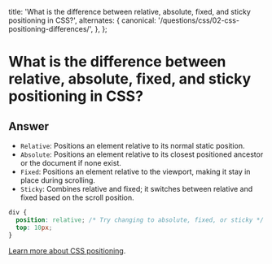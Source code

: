 
  title:
    'What is the difference between relative, absolute, fixed, and sticky positioning in CSS?',
  alternates: {
    canonical: '/questions/css/02-css-positioning-differences/',
  },
};

# What is the difference between relative, absolute, fixed, and sticky positioning in CSS?

## Answer

- `Relative`: Positions an element relative to its normal static position.
- `Absolute`: Positions an element relative to its closest positioned ancestor or the document if none exist.
- `Fixed`: Positions an element relative to the viewport, making it stay in place during scrolling.
- `Sticky`: Combines relative and fixed; it switches between relative and fixed based on the scroll position.

```css
div {
  position: relative; /* Try changing to absolute, fixed, or sticky */
  top: 10px;
}
```

[Learn more about CSS positioning](https://developer.mozilla.org/en-US/docs/Web/CSS/position).

<GithubEdit link='/questions/css/02-css-positioning-differences/page.mdx' />
